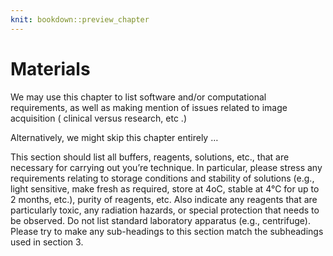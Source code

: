 ```yaml
---
knit: bookdown::preview_chapter
---
```


# Materials

We may use this chapter to list software and/or computational requirements, as well as making mention of issues related to image acquisition ( clinical versus  research, etc .)

Alternatively, we might skip this chapter entirely ...

This section should list all buffers, reagents, solutions, etc., that are necessary for carrying out you’re technique. In particular, please stress any requirements relating to storage conditions and stability of solutions (e.g., light sensitive, make fresh as required, store at 4oC, stable at 4°C for up to 2 months, etc.), purity of reagents, etc. Also indicate any reagents that are particularly toxic, any radiation hazards, or special protection that needs to be observed. Do not list standard laboratory apparatus (e.g., centrifuge). Please try to make any sub-headings to this section match the subheadings used in section 3.
